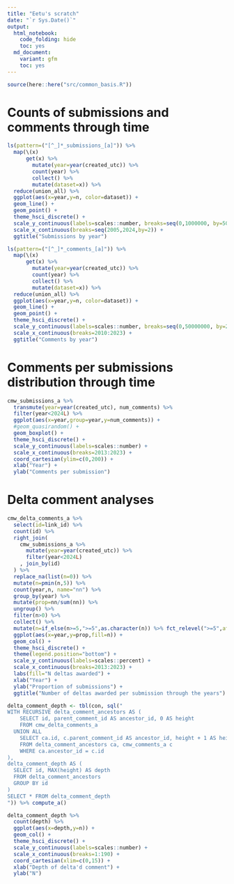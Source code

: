 ```yaml
---
title: "Eetu's scratch"
date: "`r Sys.Date()`"
output: 
  html_notebook:
    code_folding: hide
    toc: yes
  md_document:
    variant: gfm 
    toc: yes
---
```


```r
source(here::here("src/common_basis.R"))
```

# Counts of submissions and comments through time

```r
ls(pattern=("[^_]*_submissions_[a]")) %>% 
  map(\(x)
      get(x) %>% 
        mutate(year=year(created_utc)) %>% 
        count(year) %>% 
        collect() %>% 
        mutate(dataset=x)) %>% 
  reduce(union_all) %>%
  ggplot(aes(x=year,y=n, color=dataset)) +
  geom_line() +
  geom_point() +
  theme_hsci_discrete() +
  scale_y_continuous(labels=scales::number, breaks=seq(0,1000000, by=50000)) +
  scale_x_continuous(breaks=seq(2005,2024,by=2)) +
  ggtitle("Submissions by year")
```


```r
ls(pattern=("[^_]*_comments_[a]")) %>% 
  map(\(x)
      get(x) %>% 
        mutate(year=year(created_utc)) %>% 
        count(year) %>% 
        collect() %>% 
        mutate(dataset=x)) %>% 
  reduce(union_all) %>%
  ggplot(aes(x=year,y=n, color=dataset)) +
  geom_line() +
  geom_point() +
  theme_hsci_discrete() +
  scale_y_continuous(labels=scales::number, breaks=seq(0,50000000, by=2000000)) +
  scale_x_continuous(breaks=2010:2023) +
  ggtitle("Comments by year")
```

# Comments per submissions distribution through time

```r
cmw_submissions_a %>%
  transmute(year=year(created_utc), num_comments) %>%
  filter(year<2024L) %>%
  ggplot(aes(x=year,group=year,y=num_comments)) +
  #geom_quasirandom() +
  geom_boxplot() +
  theme_hsci_discrete() +
  scale_y_continuous(labels=scales::number) +
  scale_x_continuous(breaks=2013:2023) +
  coord_cartesian(ylim=c(0,200)) +
  xlab("Year") +
  ylab("Comments per submission")
```

# Delta comment analyses

```r
cmw_delta_comments_a %>% 
  select(id=link_id) %>%
  count(id) %>% 
  right_join(
    cmw_submissions_a %>%
      mutate(year=year(created_utc)) %>%
      filter(year<2024L)
    , join_by(id)
  ) %>%
  replace_na(list(n=0)) %>%
  mutate(n=pmin(n,5)) %>%
  count(year,n, name="nn") %>%
  group_by(year) %>%
  mutate(prop=nn/sum(nn)) %>%
  ungroup() %>%
  filter(n>0) %>%
  collect() %>%
  mutate(n=if_else(n>=5,">=5",as.character(n)) %>% fct_relevel(">=5",after=Inf)) %>%
  ggplot(aes(x=year,y=prop,fill=n)) +
  geom_col() +
  theme_hsci_discrete() +
  theme(legend.position="bottom") +
  scale_y_continuous(labels=scales::percent) +
  scale_x_continuous(breaks=2013:2023) +
  labs(fill="N deltas awarded") +
  xlab("Year") +
  ylab("Proportion of submissions") +
  ggtitle("Number of deltas awarded per submission through the years")

```



```r
delta_comment_depth <- tbl(con, sql("
WITH RECURSIVE delta_comment_ancestors AS (
    SELECT id, parent_comment_id AS ancestor_id, 0 AS height 
    FROM cmw_delta_comments_a
  UNION ALL
    SELECT ca.id, c.parent_comment_id AS ancestor_id, height + 1 AS height
    FROM delta_comment_ancestors ca, cmw_comments_a c
    WHERE ca.ancestor_id = c.id
),
delta_comment_depth AS (
  SELECT id, MAX(height) AS depth
  FROM delta_comment_ancestors
  GROUP BY id
)
SELECT * FROM delta_comment_depth
")) %>% compute_a()
```


```r
delta_comment_depth %>%
  count(depth) %>%
  ggplot(aes(x=depth,y=n)) +
  geom_col() +
  theme_hsci_discrete() +
  scale_y_continuous(labels=scales::number) +
  scale_x_continuous(breaks=1:190) +
  coord_cartesian(xlim=c(0,15)) +
  xlab("Depth of delta'd comment") +
  ylab("N")
```


